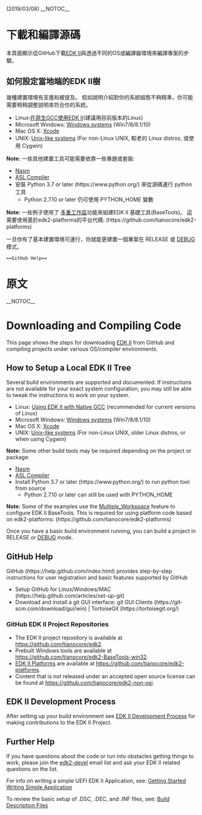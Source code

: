 (2019/03/08)
__NOTOC__
=下載和編譯源碼=

本頁面顯示從GitHub下載[[EDK II]]與透過不同的OS或編譯器環境來編譯專案的步驟。

==如何設定當地端的EDK II樹==

幾種建置環境有支援和被提及。 假如說明介紹對你的系統組態不夠精準，你可能需要稍稍調整說明來符合你的系統。

* Linux:[[Using EDK II with Native GCC|在原生GCC使用EDK II]](建議用目前版本的Linux)
* Microsoft Windows: [[Windows systems]] (Win7/8/8.1/10)
* Mac OS X: [[Xcode]]
* UNIX: [[Unix-like systems]] (For non-Linux UNIX, 較老的 Linux distros, 或使用 Cygwin)

'''Note:''' 一些其他建置工具可能需要依靠一些專題或套裝:
* [[Nasm Setup|Nasm]]
* [[ASL Setup|ASL Compiler]]
* 安裝 Python 3.7 or later (https://www.python.org/) 來從源碼運行 python 工具 
**  Python 2.7.10 or later 仍可使用 PYTHON_HOME 變數

'''Note:''' 一些例子使用了 [[Multiple_Woprkspace|多重工作區]]功能來組建EDK II 基礎工具(BaseTools)。 這需要使用基於edk2-platforms的平台代碼: (https://github.com/tianocore/edk2-platforms)

一旦你有了基本建置環境可運行，你就能更建置一個專案在 RELEASE 或 [[EDK II Debugging|DEBUG]] 模式。

 ==GitHub Help==
 

=原文=

__NOTOC__
=Downloading and Compiling Code=

This page shows the steps for downloading [[EDK II]] from GitHub and compiling projects under various OS/compiler environments.

==How to Setup a Local EDK II Tree==

Several build environments are supported and documented.  If instructions are not available for your exact system configuration, you may still be able to tweak the instructions to work on your system.

* Linux: [[Using EDK II with Native GCC]] (recommended for current versions of Linux)
* Microsoft Windows: [[Windows systems]] (Win7/8/8.1/10)
* Mac OS X: [[Xcode]]
* UNIX: [[Unix-like systems]] (For non-Linux UNIX, older Linux distros, or when using Cygwin)

'''Note:''' Some other build tools may be required depending on the project or package:
* [[Nasm Setup|Nasm]]
* [[ASL Setup|ASL Compiler]]
* Install Python 3.7 or later (https://www.python.org/)  to run python tool from source 
**  Python 2.7.10 or later can still be used with PYTHON_HOME

'''Note:''' Some of the examples use the [[Multiple_Workspace]] feature to configure EDK II BaseTools. This is required for using platform code based on edk2-platforms: (https://github.com/tianocore/edk2-platforms)

Once you have a basic build environment running, you can build a project in RELEASE or [[EDK II Debugging|DEBUG]] mode.

==GitHub Help==

GitHub (https://help.github.com/index.html) provides step-by-step instructions for user registration and basic features supported by GitHub 

* Setup GitHub for Linux/Windows/MAC (https://help.github.com/articles/set-up-git)
* Download and install a git GUI interface: git GUI Clients (https://git-scm.com/download/gui/win) | TortoiseGit (https://tortoisegit.org/)

===GitHub EDK II Project Repositories===

* The EDK II project repository is available at https://github.com/tianocore/edk2. 
* Prebuilt Windows tools are available at https://github.com/tianocore/edk2-BaseTools-win32. 
* [[EDK II Platforms]] are available at https://github.com/tianocore/edk2-platforms.
* Content that is not released under an accepted open source license can be found at https://github.com/tianocore/edk2-non-osi.

==EDK II Development Process==

After setting up your build environment see  [[EDK II Development Process]] for making contributions to the EDK II Project.

==Further Help==

If you have questions about the code or run into obstacles getting things to work, please join the [[edk2-devel]] email list and ask your EDK II related questions on the list.

For info on writing a simple UEFI EDK II Application, see: [[Getting Started Writing Simple Application]]

To review the basic setup of .DSC, .DEC, and .INF files, see: [[Build Description Files]]